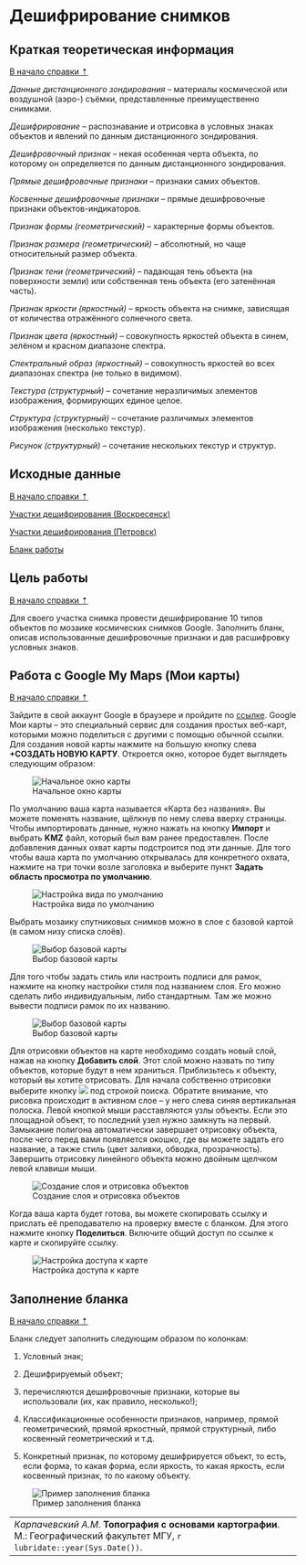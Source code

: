 # Дешифрирование снимков {#interpretation}

## Краткая теоретическая информация {#interpretation-theory}
[В начало справки ⇡](#interpretation)

_Данные дистанционного зондирования_ – материалы космической или воздушной (аэро-) съёмки, представленные преимущественно снимками.

_Дешифрирование_ – распознавание и отрисовка в условных знаках объектов и явлений по данным дистанционного зондирования.

_Дешифровочный признак_ – некая особенная черта объекта, по которому он определяется по данным дистанционного зондирования.

_Прямые дешифровочные признаки_ – признаки самих объектов.

_Косвенные дешифровочные признаки_ – прямые дешифровочные признаки объектов-индикаторов.

_Признак формы (геометрический)_ – характерные формы объектов.

_Признак размера (геометрический)_ – абсолютный, но чаще относительный размер объекта.

_Признак тени (геометрический)_ – падающая тень объекта (на поверхности земли) или собственная тень объекта (его затенённая часть).

_Признак яркости (яркостный)_ – яркость объекта на снимке, зависящая от количества отражённого солнечного света.

_Признак цвета (яркостный)_ – совокупность яркостей объекта в синем, зелёном и красном диапазоне спектра.

_Спектральный образ (яркостный)_ – совокупность яркостей во всех диапазонах спектра (не только в видимом).

_Текстура (структурный)_ – сочетание неразличимых элементов изображения, формирующих единое целое.

_Структура (структурный)_ – сочетание различимых элементов изображения (несколько текстур).

_Рисунок (структурный)_ – сочетание нескольких текстур и структур.

## Исходные данные {#interpretation-data}
[В начало справки ⇡](#interpretation)

[Участки дешифрирования (Воскресенск)](https://yadi.sk/d/eOVRxRZiEh_PWQ){target="_blank"}

[Участки дешифрирования (Петровск)](https://disk.yandex.ru/d/_00irQJ8Kw3bWQ){target="_blank"}

[Бланк работы](https://yadi.sk/i/x5atjx5eSHcTGw){target="_blank"}

## Цель работы {#interpretation-task}
[В начало справки ⇡](#interpretation)

Для своего участка снимка провести дешифрирование 10 типов объектов по мозаике космических снимков Google. Заполнить бланк, описав использованные дешифровочные признаки и дав расшифровку условных знаков.

## Работа с Google My Maps (Мои карты) {#interpretation-google}
[В начало справки ⇡](#interpretation)

Зайдите в свой аккаунт Google в браузере и пройдите по [ссылке](https://www.google.com/maps/d/u/0/?hl=ru){target="_blank"}. Google Мои карты – это специальный сервис для создания простых веб-карт, которыми можно поделиться с другими с помощью обычной ссылки. Для создания новой карты нажмите на большую кнопку слева **+СОЗДАТЬ НОВУЮ КАРТУ**. Откроется окно, которое будет выглядеть следующим образом:

![Начальное окно карты](images/Interpretation/Initial_view.png)

По умолчанию ваша карта называется «Карта без названия». Вы можете поменять название, щёлкнув по нему слева вверху страницы. Чтобы импортировать данные, нужно нажать на кнопку **Импорт** и выбрать **KMZ** файл, который был вам ранее предоставлен. После добавления данных охват карты подстроится под эти данные. Для того чтобы ваша карта по умолчанию открывалась для конкретного охвата, нажмите на три точки возле заголовка и выберите пункт **Задать область просмотра по умолчанию**.

![Настройка вида по умолчанию](images/Interpretation/Default_view.png)

Выбрать мозаику спутниковых снимков можно в слое с базовой картой (в самом низу списка слоёв).

![Выбор базовой карты](images/Interpretation/Basemap.png)

Для того чтобы задать стиль или настроить подписи для рамок, нажмите на кнопку настройки стиля под названием слоя. Его можно сделать либо индивидуальным, либо стандартным. Там же можно вывести подписи рамок по их названию.

![Выбор базовой карты](images/Interpretation/Layer_style.gif)

Для отрисовки объектов на карте необходимо создать новый слой, нажав на кнопку **Добавить слой**. Этот слой можно назвать по типу объектов, которые будут в нем храниться. Приблизьтесь к объекту, который вы хотите отрисовать. Для начала собственно отрисовки выберите кнопку ![](images/Interpretation/Draw.png) под строкой поиска. Обратите внимание, что рисовка происходит в активном слое – у него слева синяя вертикальная полоска. Левой кнопкой мыши расставляются узлы объекты. Если это площадной объект, то последний узел нужно замкнуть на первый. Замыкание полигона автоматически завершает отрисовку объекта, после чего перед вами появляется окошко, где вы можете задать его название, а также стиль (цвет заливки, обводка, прозрачность). Завершить отрисовку линейного объекта можно двойным щелчком левой клавиши мыши.

![Создание слоя и отрисовка объектов](images/Interpretation/Draw_polygon.gif)

Когда ваша карта будет готова, вы можете скопировать ссылку и прислать её преподавателю на проверку вместе с бланком. Для этого нажмите кнопку **Поделиться**. Включите общий доступ по ссылке к карте и скопируйте ссылку.

![Настройка доступа к карте](images/Interpretation/Share.png)

## Заполнение бланка {#interpretation-blank}
[В начало справки ⇡](#interpretation)

Бланк следует заполнить следующим образом по колонкам:

1) Условный знак;

2) Дешифрируемый объект;

3) перечисляются дешифровочные признаки, которые вы использовали (их, как правило, несколько!);

4) Классификационные особенности признаков, например, прямой геометрический, прямой яркостный, прямой структурный, либо косвенный геометрический и т.д.

5) Конкретный признак, по которому дешифрируется объект, то есть, если форма, то какая форма, если яркость, то какая яркость, если косвенный признак, то по какому объекту.

![Пример заполнения бланка](images/Interpretation/Blank_Example.png)

----
_Карпачевский А.М._ **Топография с основами картографии**. М.: Географический факультет МГУ, `r lubridate::year(Sys.Date())`.
----